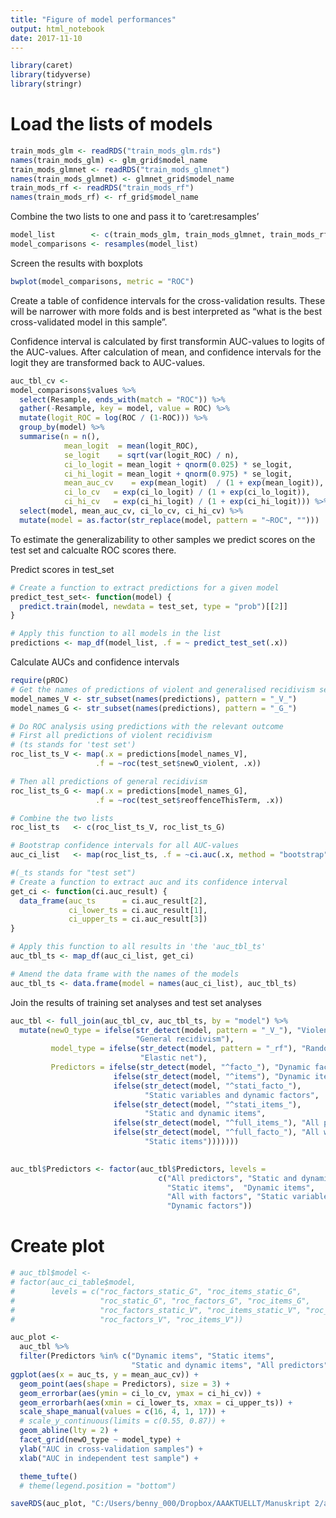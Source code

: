 ```yaml
---
title: "Figure of model performances"
output: html_notebook
date: 2017-11-10
---
```

```r
library(caret)
library(tidyverse)
library(stringr)
```

# Load the lists of models
```r
train_mods_glm <- readRDS("train_mods_glm.rds")
names(train_mods_glm) <- glm_grid$model_name
train_mods_glmnet <- readRDS("train_mods_glmnet")
names(train_mods_glmnet) <- glmnet_grid$model_name
train_mods_rf <- readRDS("train_mods_rf")
names(train_mods_rf) <- rf_grid$model_name

```

Combine the two lists to one and pass it to 'caret:resamples'
```r
model_list        <- c(train_mods_glm, train_mods_glmnet, train_mods_rf)
model_comparisons <- resamples(model_list)
```

Screen the results with boxplots
```r
bwplot(model_comparisons, metric = "ROC")
```

Create a table of confidence intervals for the cross-validation results. These will be narrower with more folds and is best interpreted as "what is the best cross-validated model in this sample".

Confidence interval is calculated by first transformin AUC-values to logits of the AUC-values. After calculation of mean, and confidence intervals for the logit they are transformed back to AUC-values.

```r
auc_tbl_cv <-
model_comparisons$values %>% 
  select(Resample, ends_with(match = "ROC")) %>% 
  gather(-Resample, key = model, value = ROC) %>%
  mutate(logit_ROC = log(ROC / (1-ROC))) %>% 
  group_by(model) %>% 
  summarise(n = n(),
            mean_logit  = mean(logit_ROC),
            se_logit    = sqrt(var(logit_ROC) / n),
            ci_lo_logit = mean_logit + qnorm(0.025) * se_logit,
            ci_hi_logit = mean_logit + qnorm(0.975) * se_logit,
            mean_auc_cv    = exp(mean_logit)  / (1 + exp(mean_logit)),
            ci_lo_cv   = exp(ci_lo_logit) / (1 + exp(ci_lo_logit)),
            ci_hi_cv   = exp(ci_hi_logit) / (1 + exp(ci_hi_logit))) %>% 
  select(model, mean_auc_cv, ci_lo_cv, ci_hi_cv) %>% 
  mutate(model = as.factor(str_replace(model, pattern = "~ROC", "")))

```

To estimate the generalizability to other samples we predict scores on the test set and calcualte ROC scores there.

Predict scores in test_set
```r

# Create a function to extract predictions for a given model
predict_test_set<- function(model) {
  predict.train(model, newdata = test_set, type = "prob")[[2]]
}

# Apply this function to all models in the list
predictions <- map_df(model_list, .f = ~ predict_test_set(.x))

```


Calculate AUCs and confidence intervals
```r
require(pROC)
# Get the names of predictions of violent and generalised recidivism seperately.
model_names_V <- str_subset(names(predictions), pattern = "_V_") 
model_names_G <- str_subset(names(predictions), pattern = "_G_") 

# Do ROC analysis using predictions with the relevant outcome
# First all predictions of violent recidivism
# (ts stands for 'test set')
roc_list_ts_V <- map(.x = predictions[model_names_V],
                   .f = ~roc(test_set$newO_violent, .x))

# Then all predictions of general recidivism
roc_list_ts_G <- map(.x = predictions[model_names_G],
                   .f = ~roc(test_set$reoffenceThisTerm, .x))

# Combine the two lists
roc_list_ts   <- c(roc_list_ts_V, roc_list_ts_G)

# Bootstrap confidence intervals for all AUC-values
auc_ci_list   <- map(roc_list_ts, .f = ~ci.auc(.x, method = "bootstrap"))

```

```r
#(_ts stands for "test set")
# Create a function to extract auc and its confidence interval
get_ci <- function(ci.auc_result) {
  data_frame(auc_ts      = ci.auc_result[2], 
             ci_lower_ts = ci.auc_result[1], 
             ci_upper_ts = ci.auc_result[3])
}

# Apply this function to all results in 'the 'auc_tbl_ts'
auc_tbl_ts <- map_df(auc_ci_list, get_ci)

# Amend the data frame with the names of the models
auc_tbl_ts <- data.frame(model = names(auc_ci_list), auc_tbl_ts)
```

Join the results of training set analyses and test set analyses

```r
auc_tbl <- full_join(auc_tbl_cv, auc_tbl_ts, by = "model") %>% 
  mutate(newO_type = ifelse(str_detect(model, pattern = "_V_"), "Violent recidivism", 
                            "General recidivism"),
         model_type = ifelse(str_detect(model, pattern = "_rf"), "Random forest", 
                             "Elastic net"),
         Predictors = ifelse(str_detect(model, "^facto_"), "Dynamic factors",
                       ifelse(str_detect(model, "^items"), "Dynamic items",
                       ifelse(str_detect(model, "^stati_facto_"), 
                              "Static variables and dynamic factors",
                       ifelse(str_detect(model, "^stati_items_"), 
                              "Static and dynamic items",
                       ifelse(str_detect(model, "^full_items_"), "All predictors",
                       ifelse(str_detect(model, "^full_facto_"), "All with factors",       
                              "Static items")))))))
   

auc_tbl$Predictors <- factor(auc_tbl$Predictors, levels = 
                                 c("All predictors", "Static and dynamic items", 
                                   "Static items",  "Dynamic items",
                                   "All with factors", "Static variables and dynamic factors",
                                   "Dynamic factors"))                  

```

# Create plot

```r
# auc_tbl$model <-
# factor(auc_ci_table$model, 
#        levels = c("roc_factors_static_G", "roc_items_static_G", 
#                   "roc_static_G", "roc_factors_G", "roc_items_G",
#                   "roc_factors_static_V", "roc_items_static_V", "roc_static_V",
#                   "roc_factors_V", "roc_items_V"))

auc_plot <-
  auc_tbl %>% 
  filter(Predictors %in% c("Dynamic items", "Static items", 
                           "Static and dynamic items", "All predictors")) %>% 
ggplot(aes(x = auc_ts, y = mean_auc_cv)) + 
  geom_point(aes(shape = Predictors), size = 3) +
  geom_errorbar(aes(ymin = ci_lo_cv, ymax = ci_hi_cv)) +
  geom_errorbarh(aes(xmin = ci_lower_ts, xmax = ci_upper_ts)) + 
  scale_shape_manual(values = c(16, 4, 1, 17)) +
  # scale_y_continuous(limits = c(0.55, 0.87)) +
  geom_abline(lty = 2) +
  facet_grid(newO_type ~ model_type) +
  ylab("AUC in cross-validation samples") +
  xlab("AUC in independent test sample") + 

  theme_tufte() 
  # theme(legend.position = "bottom")

```
```r
saveRDS(auc_plot, "C:/Users/benny_000/Dropbox/AAAKTUELLT/Manuskript 2/auc_plot.rds")
```

